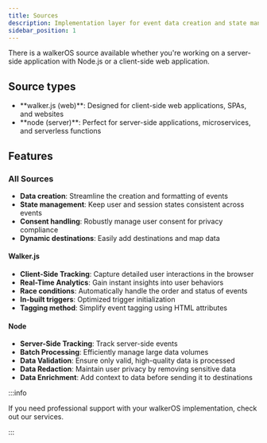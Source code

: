 ```yaml
---
title: Sources
description: Implementation layer for event data creation and state management
sidebar_position: 1
---
```



There is a walkerOS source available whether you're working on a server-side
application with Node.js or a client-side web application.

## Source types

- <Link to="/docs/collectors/web-collector/">**walker.js (web)**</Link>:
  Designed for client-side web applications, SPAs, and websites
- <Link to="/docs/collectors/node-collector/">**node (server)**</Link>: Perfect
  for server-side applications, microservices, and serverless functions

## Features

### All Sources

- **Data creation**: Streamline the creation and formatting of events
- **State management**: Keep user and session states consistent across events
- **Consent handling**: Robustly manage user consent for privacy compliance
- **Dynamic destinations**: Easily add destinations and map data

#### Walker.js

- **Client-Side Tracking**: Capture detailed user interactions in the browser
- **Real-Time Analytics**: Gain instant insights into user behaviors
- **Race conditions**: Automatically handle the order and status of events
- **In-built triggers**: Optimized trigger initialization
- **Tagging method**: Simplify event tagging using HTML attributes

#### Node

- **Server-Side Tracking**: Track server-side events
- **Batch Processing**: Efficiently manage large data volumes
- **Data Validation**: Ensure only valid, high-quality data is processed
- **Data Redaction**: Maintain user privacy by removing sensitive data
- **Data Enrichment**: Add context to data before sending it to destinations

:::info

If you need professional support with your walkerOS implementation, check out
our <Link to="/services">services</Link>.

:::
